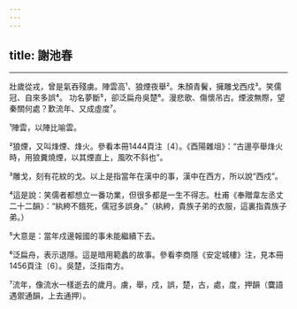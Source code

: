 ```yaml
---
---
---
```

title: 謝池春
---





--------------------

壯歲從戎，曾是氣吞殘虜。陣雲高¹、狼煙夜舉²。朱顏青鬢，擁雕戈西戍³。笑儒冠、自來多誤⁴。 功名夢斷⁵，卻泛扁舟吳楚⁶。漫悲歌、傷懷吊古。煙波無際，望秦關何處？歎流年、又成虛度⁷。

¹陣雲，以陣比喻雲。

²狼煙，又叫烽煙、烽火。參看本冊1444頁注〔4〕。《酉陽雜俎》：“古邊亭舉烽火時，用狼糞燒煙，以其煙直上，風吹不斜也”。

³雕戈，刻有花紋的戈。以上是指當年在漢中的事，漢中在西方，所以說“西戍”。

⁴這是說：笑儒者都想立一番功業，但很多都是一生不得志。杜甫《奉贈韋左丞丈二十二韻》：“紈絝不餓死，儒冠多誤身。”（紈絝，貴族子弟的衣服，這裏指貴族子弟。）

⁵大意是：當年戍邊報國的事未能繼續下去。

⁶泛扁舟，表示退隱。這是暗用範蠡的故事。參看李商隱《安定城樓》注，見本冊1456頁注〔6〕。吳楚，泛指南方。

⁷流年，像流水一樣逝去的歲月。虜，舉，戍，誤，楚，古，處，度，押韻（麌語遇禦通韻，上去通押）。